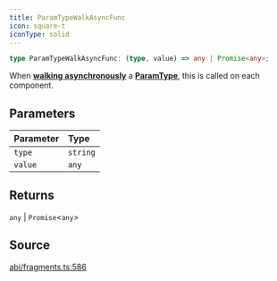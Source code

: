 ```yaml
---
title: ParamTypeWalkAsyncFunc
icon: square-t
iconType: solid
---
```


```ts
type ParamTypeWalkAsyncFunc: (type, value) => any | Promise<any>;
```

When [**walking asynchronously**](/sdk/content/classes/ParamType#walkasync) a [**ParamType**](/sdk/content/classes/ParamType), this is called on
each component.

## Parameters

| Parameter | Type |
| :------ | :------ |
| `type` | `string` |
| `value` | `any` |

## Returns

`any` \| `Promise`\<`any`\>

## Source

[abi/fragments.ts:586](https://github.com/dominant-strategies/quais.js/blob/689a9f3b619eb28568d2c4f147828c013dafa8cc/src/abi/fragments.ts#L586)
